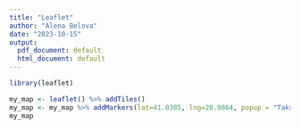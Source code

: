 ```yaml
---
title: "Leaflet"
author: "Alena Belova"
date: "2023-10-15"
output:
  pdf_document: default
  html_document: default
---
```


```r

library(leaflet)

my_map <- leaflet() %>% addTiles()
my_map <- my_map %>% addMarkers(lat=41.0385, lng=28.9864, popup = "Taksim Square, Istanbul")
my_map

```
